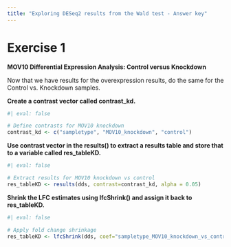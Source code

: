 ```yaml
---
title: "Exploring DESeq2 results from the Wald test - Answer key"
---
```


# Exercise 1

**MOV10 Differential Expression Analysis: Control versus Knockdown**

Now that we have results for the overexpression results, do the same for the Control vs. Knockdown samples.

**Create a contrast vector called contrast_kd.**

```r
#| eval: false

# Define contrasts for MOV10 knockdown
contrast_kd <- c("sampletype", "MOV10_knockdown", "control")
```

**Use contrast vector in the results() to extract a results table and store that to a variable called res_tableKD.**

```r
#| eval: false

# Extract results for MOV10 knockdown vs control
res_tableKD <- results(dds, contrast=contrast_kd, alpha = 0.05)
```

**Shrink the LFC estimates using lfcShrink() and assign it back to res_tableKD.**

```r
#| eval: false

# Apply fold change shrinkage
res_tableKD <- lfcShrink(dds, coef="sampletype_MOV10_knockdown_vs_control", type="apeglm")
```